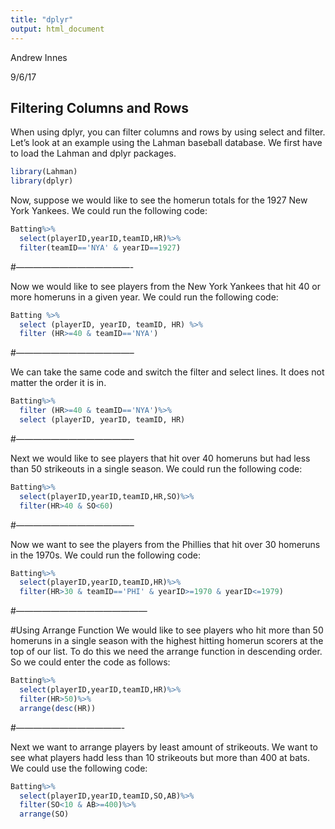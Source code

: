 ```yaml
---
title: "dplyr"
output: html_document
---
```


Andrew Innes

9/6/17

## Filtering Columns and Rows

When using dplyr, you can filter columns and rows by using select and filter.  Let's look at an example using the Lahman baseball database.  We first have to load the Lahman and dplyr packages.

```r
library(Lahman)
library(dplyr)
```

Now, suppose we would like to see the homerun totals for the 1927 New York Yankees.  We could run the following code:

```r
Batting%>%
  select(playerID,yearID,teamID,HR)%>%
  filter(teamID=='NYA' & yearID==1927)
```

#----------------------------------------

Now we would like to see players from the New York Yankees that hit 40 or more homeruns in a given year. We could run the following code:

```r
Batting %>%
  select (playerID, yearID, teamID, HR) %>%
  filter (HR>=40 & teamID=='NYA')
```

#-----------------------------------------

We can take the same code and switch the filter and select lines.  It does not matter the order it is in.

```r
Batting%>%
  filter (HR>=40 & teamID=='NYA')%>%
  select (playerID, yearID, teamID, HR)
```

#-----------------------------------------

Next we would like to see players that hit over 40 homeruns but had less than 50 strikeouts in a single season.  We could run the following code:

```r
Batting%>%
  select(playerID,yearID,teamID,HR,SO)%>%
  filter(HR>40 & SO<60)
```

#-----------------------------------------

Now we want to see the players from the Phillies that hit over 30 homeruns in the 1970s. We could run the following code:

```r
Batting%>%
  select(playerID,yearID,teamID,HR)%>%
  filter(HR>30 & teamID=='PHI' & yearID>=1970 & yearID<=1979)
```

#---------------------------------------------

#Using Arrange Function
We would like to see players who hit more than 50 homeruns in a single season with the highest hitting homerun scorers at the top of our list.  To do this we need the arrange function in descending order.  So we could enter the code as follows:

```r
Batting%>%
  select(playerID,yearID,teamID,HR)%>%
  filter(HR>50)%>%
  arrange(desc(HR))
```

#-------------------------------------

Next we want to arrange players by least amount of strikeouts.  We want to see what players hadd less than 10 strikeouts but more than 400 at bats.  We could use the following code:

```r
Batting%>%
  select(playerID,yearID,teamID,SO,AB)%>%
  filter(SO<10 & AB>=400)%>%
  arrange(SO)
```
